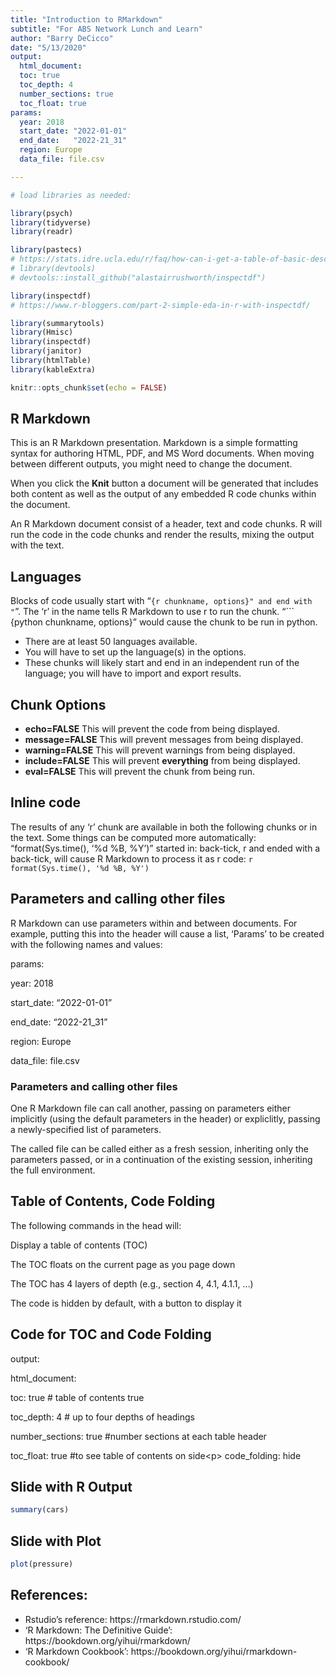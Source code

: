 ```yaml
---
title: "Introduction to RMarkdown"
subtitle: "For ABS Network Lunch and Learn" 
author: "Barry DeCicco"
date: "5/13/2020"
output: 
  html_document:
  toc: true 
  toc_depth: 4 
  number_sections: true 
  toc_float: true 
params:
  year: 2018
  start_date: "2022-01-01"
  end_date:   "2022-21_31"
  region: Europe
  data_file: file.csv

---
```


```r

# load libraries as needed:

library(psych)
library(tidyverse)
library(readr)

library(pastecs)
# https://stats.idre.ucla.edu/r/faq/how-can-i-get-a-table-of-basic-descriptive-statistics-for-my-variables/
# library(devtools)
# devtools::install_github("alastairrushworth/inspectdf")

library(inspectdf)   
# https://www.r-bloggers.com/part-2-simple-eda-in-r-with-inspectdf/

library(summarytools)
library(Hmisc)
library(inspectdf)
library(janitor)
library(htmlTable) 
library(kableExtra)


```

```r
knitr::opts_chunk$set(echo = FALSE)


```


## R Markdown

This is an R Markdown presentation. Markdown is a simple formatting syntax for authoring HTML, PDF, and MS Word documents.  When moving between different outputs, you might need to change the document.

When you click the **Knit** button a document will be generated that includes both content as well as the output of any embedded R code chunks within the document.

An R Markdown document consist of a header, text and code chunks.
R will run the code in the code chunks and render the results, mixing 
the output with the text.


## Languages

Blocks of code usually start with "``` {r chunkname, options}" and end with
"```".  The 'r' in the name tells R Markdown to use r to run the chunk.
"``` {python chunkname, options}" would cause the chunk to be run in python.

- There are at least 50 languages available.
- You will have to set up the language(s) in the options.
- These chunks will likely start and end in an independent run of the language; 
you will have to import and export results.


## Chunk Options

- **echo=FALSE**     This will prevent the code from being displayed.
- **message=FALSE**  This will prevent messages from being displayed.
- **warning=FALSE**  This will prevent warnings from being displayed.
- **include=FALSE**  This will prevent **everything** from being displayed.
- **eval=FALSE**     This will prevent the chunk from being run.

## Inline code

The results of any 'r' chunk are available in both the following chunks or
in the text.  Some things can be computed more automatically:
"format(Sys.time(), '%d %B, %Y')" started in: back-tick, r  and ended with
a back-tick, will cause R Markdown to process it as r code:
`r format(Sys.time(), '%d %B, %Y')`

## Parameters and calling other files

R Markdown can use parameters within and between documents.
For example, putting this into the header will cause a list, 'Params' to 
be created with the following names and values:

params:<p>
  year: 2018<p>
  start_date: "2022-01-01"<p>
  end_date:   "2022-21_31"<p>
  region: Europe<p>
  data_file: file.csv<p>

### Parameters and calling other files

One R Markdown file can call another, passing on parameters either
implicitly (using the default parameters in the header) or expliclitly,
passing a newly-specified list of parameters.

The called file can be called either as a fresh session, inheriting only
the parameters passed, or in a continuation of the existing session,
inheriting the full environment.


## Table of Contents, Code Folding

The following commands in the head will:

Display a table of contents (TOC)<p>
The TOC floats on the current page as you page down<p>
The TOC has 4 layers of depth (e.g., section 4, 4.1, 4.1.1, ...)<p>
The code is hidden by default, with a button to display it<p>

## Code for TOC and Code Folding

output:<p>
   html_document:<p>
        toc: true # table of contents true<p>
        toc_depth: 4 # up to four depths of headings<p>
        number_sections: true  #number sections at each table header<p>
        toc_float:  true  #to see table of contents on side\<p>
        code_folding: hide<p>

## Slide with R Output

```r

summary(cars)
```

## Slide with Plot

```r
plot(pressure)
```

## References:

- Rstudio's reference:  https://rmarkdown.rstudio.com/
- 'R Markdown: The Definitive Guide': https://bookdown.org/yihui/rmarkdown/
- 'R Markdown Cookbook': https://bookdown.org/yihui/rmarkdown-cookbook/



